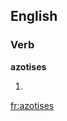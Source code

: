 
==English==

===Verb===
'''azotises'''

# {{third-person singular of|[[azotise]]}}

[[fr:azotises]]